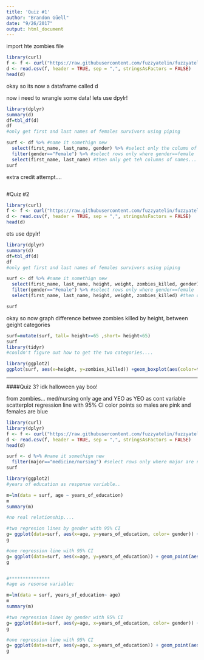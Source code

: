 ```yaml
---
title: 'Quiz #1'
author: "Brandon Güell"
date: "9/26/2017"
output: html_document
---
```


import hte zombies file
```r
library(curl)
f <- f <- curl("https://raw.githubusercontent.com/fuzzyatelin/fuzzyatelin.github.io/master/AN597_Fall17/zombies.csv")
d <- read.csv(f, header = TRUE, sep = ",", stringsAsFactors = FALSE)
head(d)

```
okay so its now a dataframe called d

now i need to wrangle some data!
lets use dpylr!
```r
library(dplyr)
summary(d)
df=tbl_df(d)
df
#only get first and last names of females survivors using piping

surf <- df %>% #name it somethign new
  select(first_name, last_name, gender) %>% #select only the colums of names and gender
  filter(gender=="Female") %>% #select rows only where gender==female
  select(first_name, last_name) #then only get teh columns of names... propbably could have done filter FIRST and then this.. but this works i think...
surf

```
extra credit attempt....
```r
```


#Quiz #2
```r
library(curl)
f <- f <- curl("https://raw.githubusercontent.com/fuzzyatelin/fuzzyatelin.github.io/master/AN597_Fall17/zombies.csv")
d <- read.csv(f, header = TRUE, sep = ",", stringsAsFactors = FALSE)
head(d)

```
ets use dpylr!
```r
library(dplyr)
summary(d)
df=tbl_df(d)
df
#only get first and last names of females survivors using piping

surf <- df %>% #name it somethign new
  select(first_name, last_name, height, weight, zombies_killed, gender) %>% #select only the colums of names and gender
  filter(gender=="Female") %>% #select rows only where gender==female
  select(first_name, last_name, height, weight, zombies_killed) #then only get teh columns of names... propbably could have done filter FIRST and then this.. but this works i think...

surf
```


okay so now graph difference betwee zombies killed by height, between geight categories

```r
surf=mutate(surf, tall= height>=65 ,short= height<65)
surf
library(tidyr)
#couldn't figure out how to get the two categories....

library(ggplot2)
ggplot(surf, aes(x=height, y=zombies_killed)) +geom_boxplot(aes(color=tall)) #sorta worked.... lol 
```



************************************
####Quiz 3? idk halloween yay boo!

from zombies...
med/nursing only
age and YEO as YEO as cont variable
scatterplot regression line with 95% CI
color points so males are pink and females are blue

```r
library(curl)
library(dplyr)
f <- f <- curl("https://raw.githubusercontent.com/fuzzyatelin/fuzzyatelin.github.io/master/AN597_Fall17/zombies.csv")
d <- read.csv(f, header = TRUE, sep = ",", stringsAsFactors = FALSE)
head(d)

surf <- d %>% #name it somethign new
  filter(major=="medicine/nursing") #select rows only where major are nursing/medicine
surf

library(ggplot2)
#years of education as response variable..

m=lm(data = surf, age ~ years_of_education)
m
summary(m)

#no real relationship....

#two regresion lines by gender with 95% CI
g= ggplot(data=surf, aes(x=age, y=years_of_education, color= gender)) + geom_point() + geom_smooth(method="lm", formula = y ~ x)
g

#one regression line with 95% CI
g= ggplot(data=surf, aes(x=age, y=years_of_education)) + geom_point(aes(color=gender)) + geom_smooth(method="lm", formula = y ~ x)
g


#***************
#age as resonse variable:

m=lm(data = surf, years_of_education~ age)
m
summary(m)

#two regression lines by gender with 95% CI
g= ggplot(data=surf, aes(y=age, x=years_of_education, color= gender)) + geom_point() + geom_smooth(method="lm", formula = y ~ x)
g

#one regression line with 95% CI
g= ggplot(data=surf, aes(y=age, x=years_of_education)) + geom_point(aes(color=gender)) + geom_smooth(method="lm", formula = y ~ x)
g


```

